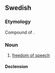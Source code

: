 ==Swedish==

===Etymology===
Compound of {{compound|sv|yttrande|frihet|t1=utterance, expression|t2=freedom}}.

===Noun===
{{sv-noun|c|-}}

# [[freedom of speech]]

====Declension====
{{sv-noun-unc-irreg-c|2=yttrandefriheten}}

{{c|sv|Law}}